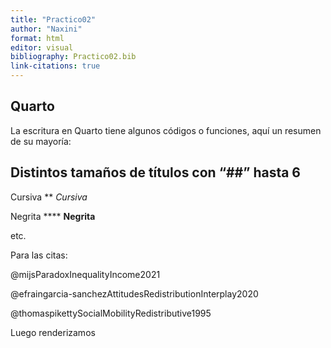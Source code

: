 ```yaml
---
title: "Practico02"
author: "Naxini"
format: html
editor: visual
bibliography: Practico02.bib
link-citations: true
---
```


## **Quarto**

La escritura en Quarto tiene algunos códigos o funciones, aquí un resumen de su mayoría:

## Distintos tamaños de títulos con "\##" hasta 6

Cursiva \*\* *Cursiva*

Negrita \*\*\*\* **Negrita**

etc.

Para las citas:

@mijsParadoxInequalityIncome2021

@efraingarcia-sanchezAttitudesRedistributionInterplay2020

@thomaspikettySocialMobilityRedistributive1995

Luego renderizamos
